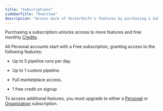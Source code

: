 ```yaml
---
title: "Subscriptions"
sidebarTitle: "Overview"
description: "Access more of VectorShift's features by purchasing a Subscription."
---
```


Purchasing a subscription unlocks access to more features and free monthly [Credits](/vectorshift/account/credits).

All Personal accounts start with a Free subscription, granting access to the following features:

* Up to 5 pipeline runs per day.

* Up to 1 custom pipeline.

* Full marketplace access.

* 1 free credit on signup

To access additional features, you must upgrade to either a [Personal](/vectorshift/account/subscriptions/personal-subscriptions) or [Organization](/vectorshift/account/subscriptions/organization-subscriptions) subscription.